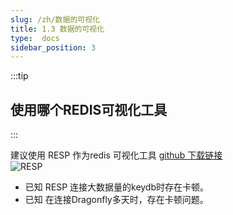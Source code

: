 ```yaml
---
slug: /zh/数据的可视化
title: 1.3 数据的可视化
type:  docs
sidebar_position: 3
---
```


:::tip
##  使用哪个REDIS可视化工具
:::

建议使用 RESP 作为redis 可视化工具   [github 下载链接](https://github.com/RedisInsight/RedisDesktopManager)   
![RESP ](resp.png)

- 已知 RESP 连接大数据量的keydb时存在卡顿。
- 已知 在连接Dragonfly多天时，存在卡顿问题。

